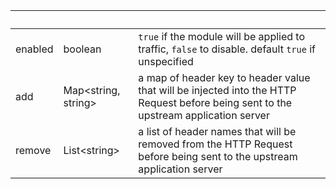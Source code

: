 | &nbsp;  | &nbsp;                    | &nbsp;                                                                                                                               |
| ------- | ------------------------- | ------------------------------------------------------------------------------------------------------------------------------------ |
| enabled | boolean                   | `true` if the module will be applied to traffic, `false` to disable. default `true` if unspecified                                   |
| add     | Map&lt;string, string&gt; | a map of header key to header value that will be injected into the HTTP Request before being sent to the upstream application server |
| remove  | List&lt;string&gt;        | a list of header names that will be removed from the HTTP Request before being sent to the upstream application server               |
